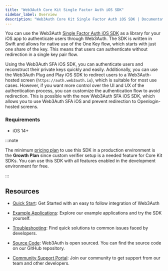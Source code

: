 ```yaml
---
title: "Web3Auth Core Kit Single Factor Auth iOS SDK"
sidebar_label: Overview
description: "Web3Auth Core Kit Single Factor Auth iOS SDK | Documentation - Web3Auth"
---
```


You can use the Web3Auth
[Single Factor Auth iOS SDK](https://github.com/Web3Auth/single-factor-auth-swift) as a library for
your iOS app to authenticate users through Web3Auth. The SDK is written in Swift and allows for
native use of the One Key flow, which starts with just one share of the key. This means that users
can authenticate without redirection in a single key pair flow.

Using the Web3Auth SFA iOS SDK, you can authenticate users and reconstruct their private keys
quickly and easily. Additionally, you can use the Web3Auth Plug and Play iOS SDK to redirect users
to a Web3Auth-hosted screen (`https://auth.web3auth.io`), which is suitable for most use cases.
However, if you want more control over the UI and UX of the authentication process, you can
customize the authentication flow to avoid redirection. This is possible with the new Web3Auth SFA
iOS SDK, which allows you to use Web3Auth SFA iOS and prevent redirection to Openlogin-hosted
screens.

### Requirements

- iOS 14+

:::note

The minimum [pricing plan](https://web3auth.io/pricing.html) to use this SDK in a production
environment is the **Growth Plan** since custom verifier setup is a needed feature for Core Kit
SDKs. You can use this SDK with all features enabled in the development environment for free.

:::

## Resources

- [Quick Start](/quick-start?product=CORE_KIT&sdk=SFA_IOS&framework=IOS&stepIndex=0): Get Started
  with an easy to follow integration of Web3Auth

- [Example Applications](/examples?product=Core+Kit&sdk=Single+Factor+Auth+iOS+SDK): Explore our
  example applications and try the SDK yourself.

- [Troubleshooting](/troubleshooting): Find quick solutions to common issues faced by developers.

- [Source Code](https://github.com/Web3Auth/single-factor-auth-swift): Web3Auth is open sourced. You
  can find the source code on our GitHub repository.

- [Community Support Portal](https://web3auth.io/community/c/help-core-kit/sfa-ios-sdk/30): Join our
  community to get support from our team and other developers.
